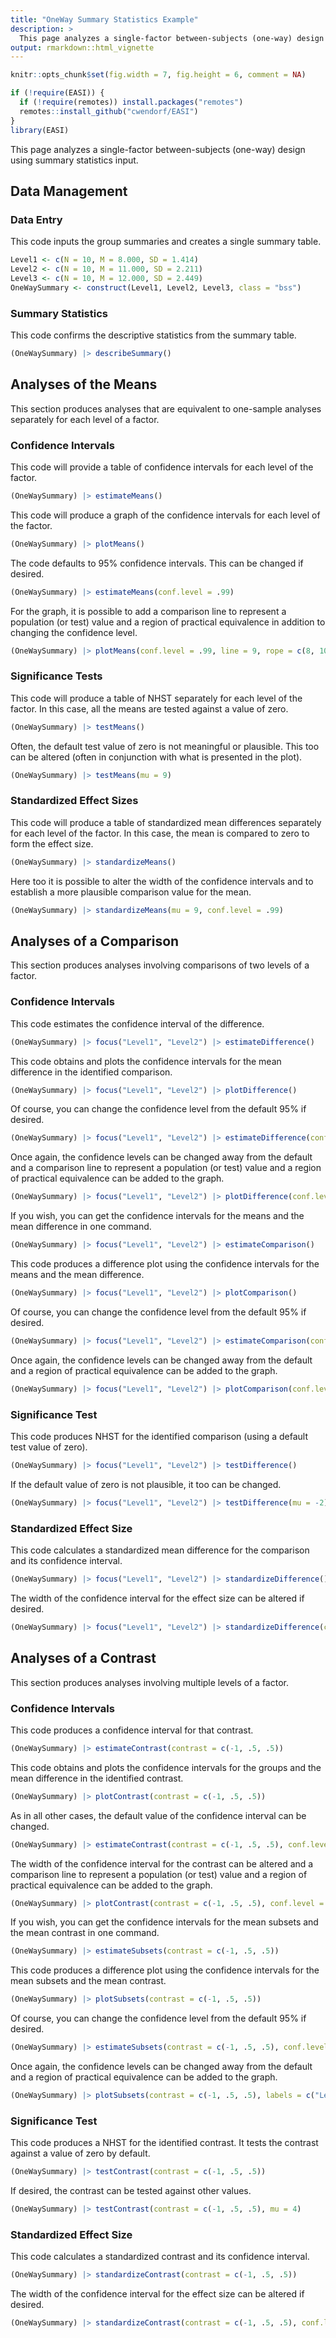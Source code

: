 ```yaml
---
title: "OneWay Summary Statistics Example"
description: >
  This page analyzes a single-factor between-subjects (one-way) design using summary statistics input.
output: rmarkdown::html_vignette
---
```


```r
knitr::opts_chunk$set(fig.width = 7, fig.height = 6, comment = NA)
```

```r
if (!require(EASI)) {
  if (!require(remotes)) install.packages("remotes")
  remotes::install_github("cwendorf/EASI")
}
library(EASI)
```

This page analyzes a single-factor between-subjects (one-way) design using summary statistics input.

## Data Management

### Data Entry

This code inputs the group summaries and creates a single summary table.
```r
Level1 <- c(N = 10, M = 8.000, SD = 1.414)
Level2 <- c(N = 10, M = 11.000, SD = 2.211)
Level3 <- c(N = 10, M = 12.000, SD = 2.449)
OneWaySummary <- construct(Level1, Level2, Level3, class = "bss")
```

### Summary Statistics

This code confirms the descriptive statistics from the summary table.
```r
(OneWaySummary) |> describeSummary()
```

## Analyses of the Means

This section produces analyses that are equivalent to one-sample analyses separately for each level of a factor.

### Confidence Intervals

This code will provide a table of confidence intervals for each level of the factor.
```r
(OneWaySummary) |> estimateMeans()
```

This code will produce a graph of the confidence intervals for each level of the factor.
```r
(OneWaySummary) |> plotMeans()
```

The code defaults to 95% confidence intervals. This can be changed if desired.
```r
(OneWaySummary) |> estimateMeans(conf.level = .99)
```

For the graph, it is possible to add a comparison line to represent a population (or test) value and a region of practical equivalence in addition to changing the confidence level.
```r
(OneWaySummary) |> plotMeans(conf.level = .99, line = 9, rope = c(8, 10))
```

### Significance Tests

This code will produce a table of NHST separately for each level of the factor. In this case, all the means are tested against a value of zero.
```r
(OneWaySummary) |> testMeans()
```

Often, the default test value of zero is not meaningful or plausible. This too can be altered (often in conjunction with what is presented in the plot).
```r
(OneWaySummary) |> testMeans(mu = 9)
```

### Standardized Effect Sizes

This code will produce a table of standardized mean differences separately for each level of the factor. In this case, the mean is compared to zero to form the effect size.
```r
(OneWaySummary) |> standardizeMeans()
```

Here too it is possible to alter the width of the confidence intervals and to establish a more plausible comparison value for the mean.
```r
(OneWaySummary) |> standardizeMeans(mu = 9, conf.level = .99)
```
 
## Analyses of a Comparison

This section produces analyses involving comparisons of two levels of a factor.

### Confidence Intervals

This code estimates the confidence interval of the difference.
```r
(OneWaySummary) |> focus("Level1", "Level2") |> estimateDifference()
```

This code obtains and plots the confidence intervals for the mean difference in the identified comparison.
```r
(OneWaySummary) |> focus("Level1", "Level2") |> plotDifference()
```

Of course, you can change the confidence level from the default 95% if desired.
```r
(OneWaySummary) |> focus("Level1", "Level2") |> estimateDifference(conf.level = .99)
```

Once again, the confidence levels can be changed away from the default and a comparison line to represent a population (or test) value and a region of practical equivalence can be added to the graph.
```r
(OneWaySummary) |> focus("Level1", "Level2") |> plotDifference(conf.level = .99, line = 0, rope = c(-2, 2))
```

If you wish, you can get the confidence intervals for the means and the mean difference in one command.
```r
(OneWaySummary) |> focus("Level1", "Level2") |> estimateComparison()
```

This code produces a difference plot using the confidence intervals for the means and the mean difference.
```r
(OneWaySummary) |> focus("Level1", "Level2") |> plotComparison()
```

Of course, you can change the confidence level from the default 95% if desired.
```r
(OneWaySummary) |> focus("Level1", "Level2") |> estimateComparison(conf.level = .99)
```

Once again, the confidence levels can be changed away from the default and a region of practical equivalence can be added to the graph.
```r
(OneWaySummary) |> focus("Level1", "Level2") |> plotComparison(conf.level = .99, rope = c(-2, 2))
```

### Significance Test

This code produces NHST for the identified comparison (using a default test value of zero).
```r
(OneWaySummary) |> focus("Level1", "Level2") |> testDifference()
```

If the default value of zero is not plausible, it too can be changed.
```r
(OneWaySummary) |> focus("Level1", "Level2") |> testDifference(mu = -2)
```

### Standardized Effect Size

This code calculates a standardized mean difference for the comparison and its confidence interval.
```r
(OneWaySummary) |> focus("Level1", "Level2") |> standardizeDifference()
```

The width of the confidence interval for the effect size can be altered if desired.
```r
(OneWaySummary) |> focus("Level1", "Level2") |> standardizeDifference(conf.level = .99)
```

## Analyses of a Contrast

This section produces analyses involving multiple levels of a factor.

### Confidence Intervals

This code produces a confidence interval for that contrast.
```r
(OneWaySummary) |> estimateContrast(contrast = c(-1, .5, .5))
```

This code obtains and plots the confidence intervals for the groups and the mean difference in the identified contrast.
```r
(OneWaySummary) |> plotContrast(contrast = c(-1, .5, .5))
```

As in all other cases, the default value of the confidence interval can be changed.
```r
(OneWaySummary) |> estimateContrast(contrast = c(-1, .5, .5), conf.level = .99)
```

The width of the confidence interval for the contrast can be altered and a comparison line to represent a population (or test) value and a region of practical equivalence can be added to the graph.
```r
(OneWaySummary) |> plotContrast(contrast = c(-1, .5, .5), conf.level = .99, line = 0, rope = c(-2, 2))
```

If you wish, you can get the confidence intervals for the mean subsets and the mean contrast in one command.
```r
(OneWaySummary) |> estimateSubsets(contrast = c(-1, .5, .5))
```

This code produces a difference plot using the confidence intervals for the mean subsets and the mean contrast.
```r
(OneWaySummary) |> plotSubsets(contrast = c(-1, .5, .5))
```

Of course, you can change the confidence level from the default 95% if desired.
```r
(OneWaySummary) |> estimateSubsets(contrast = c(-1, .5, .5), conf.level = .99)
```

Once again, the confidence levels can be changed away from the default and a region of practical equivalence can be added to the graph.
```r
(OneWaySummary) |> plotSubsets(contrast = c(-1, .5, .5), labels = c("Level1", "Others"), conf.level = .99, rope = c(-2, 2))
```

### Significance Test

This code produces a NHST for the identified contrast. It tests the contrast against a value of zero by default.
```r
(OneWaySummary) |> testContrast(contrast = c(-1, .5, .5))
```

If desired, the contrast can be tested against other values.
```r
(OneWaySummary) |> testContrast(contrast = c(-1, .5, .5), mu = 4)
```

### Standardized Effect Size

This code calculates a standardized contrast and its confidence interval.
```r
(OneWaySummary) |> standardizeContrast(contrast = c(-1, .5, .5))
```

The width of the confidence interval for the effect size can be altered if desired.
```r
(OneWaySummary) |> standardizeContrast(contrast = c(-1, .5, .5), conf.level = .99)
```
